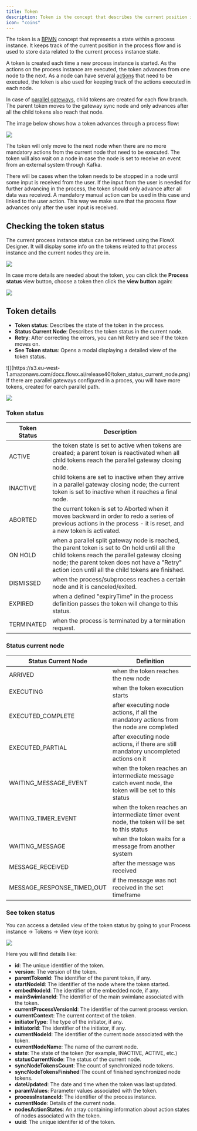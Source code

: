 ```yaml
---
title: Token
description: Token is the concept that describes the current position in the process flow. When you start the process you have a graph of nodes and based on the configuration you will go from one to another based on the defined sequence (connection between nodes).
icon: "coins"
---
```


The token is a [BPMN](../platform-overview/frameworks-and-standards/business-process-industry-standards/intro-to-bpmn) concept that represents a state within a process instance. It keeps track of the current position in the process flow and is used to store data related to the current process instance state.

A token is created each time a new process instance is started. As the actions on the process instance are executed, the token advances from one node to the next. As a node can have several [actions](./actions/actions) that need to be executed, the token is also used for keeping track of the actions executed in each node.

In case of [parallel gateways](./node/parallel-gateway), child tokens are created for each flow branch. The parent token moves to the gateway sync node and only advances after all the child tokens also reach that node.

The image below shows how a token advances through a process flow:

<Frame>

![](https://s3.eu-west-1.amazonaws.com/docx.flowx.ai/building-blocks/image%20%28140%29%20%281%29%20%281%29%20%281%29%20%281%29%20%281%29.png)

</Frame>

The token will only move to the next node when there are no more mandatory actions from the current node that need to be executed. The token will also wait on a node in case the node is set to receive an event from an external system through Kafka.

There will be cases when the token needs to be stopped in a node until some input is received from the user. If the input from the user is needed for further advancing in the process, the token should only advance after all data was received. A mandatory manual action can be used in this case and linked to the user action. This way we make sure that the process flow advances only after the user input is received.

## Checking the token status

The current process instance status can be retrieved using the FlowX Designer. It will display some info on the tokens related to that process instance and the current nodes they are in.

![](https://s3.eu-west-1.amazonaws.com/docx.flowx.ai/building-blocks/check_token_status.png)

In case more details are needed about the token, you can click the **Process status** view button, choose a token then click the **view button** again:

![](https://s3.eu-west-1.amazonaws.com/docx.flowx.ai/building-blocks/token_view_button.gif)

## Token details

* **Token status**: Describes the state of the token in the process. 
* **Status Current Node**: Describes the token status in the current node.
* **Retry**: After correcting the errors, you can hit Retry and see if the token moves on.
* **See Token status**: Opens a modal displaying a detailed view of the token status. 


<Frame>
![](https://s3.eu-west-1.amazonaws.com/docx.flowx.ai/release40/token_status_current_node.png)
</Frame>

<Info>
If there are parallel gateways configured in a proces, you will have more tokens, created for earch parallel path.

![](https://s3.eu-west-1.amazonaws.com/docx.flowx.ai/release40/multiple_tokens_copy.png)

</Info>

### Token status

| Token Status | Description                                                                                                                                                                                                                                         |
| ------------ | --------------------------------------------------------------------------------------------------------------------------------------------------------------------------------------------------------------------------------------------------- |
| ACTIVE       | the token state is set to active when tokens are created; a parent token is reactivated when all child tokens reach the parallel gateway closing node.                                                                                              |
| INACTIVE     | child tokens are set to inactive when they arrive in a parallel gateway closing node; the current token is set to inactive when it reaches a final node.                                                                                            |
| ABORTED      | the current token is set to Aborted when it moves backward in order to redo a series of previous actions in the process - it is reset, and a new token is activated.                                                                                |
| ON HOLD      | when a parallel split gateway node is reached, the parent token is set to On hold until all the child tokens reach the parallel gateway closing node; the parent token does not have a "Retry" action icon until all the child tokens are finished. |
| DISMISSED    | when the process/subprocess reaches a certain node and it is canceled/exited.                                                                                                                                                                       |
| EXPIRED      | when a defined "expiryTime" in the process definition passes the token will change to this status.                                                                                                                                                  |
| TERMINATED   | when the process is terminated by a termination request.                                                                                                                                                                                            |


### Status current node

| Status Current Node        | Definition                                                                                            |
| -------------------------- | ----------------------------------------------------------------------------------------------------- |
| ARRIVED                    | when the token reaches the new node                                                                   |
| EXECUTING                  | when the token execution starts                                                                       |
| EXECUTED_COMPLETE          | after executing node actions, if all the mandatory actions from the node are completed                |
| EXECUTED_PARTIAL           | after executing node actions, if there are still mandatory uncompleted actions on it                  |
| WAITING_MESSAGE_EVENT      | when the token reaches an intermediate message catch event node, the token will be set to this status |
| WAITING_TIMER_EVENT        | when the token reaches an intermediate timer event node, the token will be set to this status         |
| WAITING_MESSAGE            | when the token waits for a message from another system                                                |
| MESSAGE_RECEIVED           | after the message was received                                                                        |
| MESSAGE_RESPONSE_TIMED_OUT | if the message was not received in the set timeframe                                                  |

### See token status

You can access a detailed view of the token status by going to your Process instance -> Tokens -> View (eye icon):

![](https://s3.eu-west-1.amazonaws.com/docx.flowx.ai/release40/token_status.png)

Here you will find details like:

- **id**: The unique identifier of the token.
- **version**: The version of the token.
- **parentTokenId**: The identifier of the parent token, if any.
- **startNodeId**: The identifier of the node where the token started.
- **embedNodeId**: The identifier of the embedded node, if any.
- **mainSwimlaneId**: The identifier of the main swimlane associated with the token.
- **currentProcessVersionId**: The identifier of the current process version.
- **currentContext**: The current context of the token.
- **initiatorType**: The type of the initiator, if any.
- **initiatorId**: The identifier of the initiator, if any.
- **currentNodeId**: The identifier of the current node associated with the token.
- **currentNodeName**: The name of the current node.
- **state**: The state of the token (for example, INACTIVE, ACTIVE, etc.)
- **statusCurrentNode**: The status of the current node.
- **syncNodeTokensCount**: The count of synchronized node tokens.
- **syncNodeTokensFinished**:The count of finished synchronized node tokens.
- **dateUpdated**: The date and time when the token was last updated.
- **paramValues**: Parameter values associated with the token.
- **processInstanceId**: The identifier of the process instance.
- **currentNode**: Details of the current node.
- **nodesActionStates**: An array containing information about action states of nodes associated with the token. 
- **uuid**: The unique identifer id of the token.




